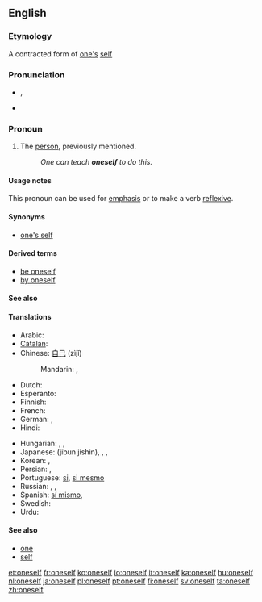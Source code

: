 ==English==

===Etymology===
A contracted form of [[one]][['s]] [[self]]

===Pronunciation===
* {{IPA|/wʌnˈsɛlf/}}, {{SAMPA|/wVn"sElf/}}
* {{audio|en-us-oneself.ogg|Audio (US)}}

===Pronoun===
{{en-pron|reflexive form of the indefinite pronoun|one|sometimes two words:|one's self}}

# The [[person]], previously mentioned.
#: ''One can teach '''oneself''' to do this.''

====Usage notes====
This pronoun can be used for [[emphasis]] or to make a verb [[reflexive]].

====Synonyms====
* [[one's self]]

====Derived terms====
* [[be oneself]]
* [[by oneself]]

====See also====
{{English personal pronouns}}

====Translations====
{{trans-top|The person, previously mentioned}}
* Arabic: {{t|ar|نفس|tr=nafs|sc=Arab}}
* [[Catalan]]: {{t-|ca|es}}
* Chinese: [[自己]] (zìjǐ)
*: Mandarin: {{t|zh|自己|tr=zìjǐ|sc=Hani}}, {{t|zh|自身|tr=zìshēn|sc=Hani}}
* Dutch: {{t+|nl|zichzelf}}
* Esperanto: {{t-|eo|mem|xs=Esperanto}}
* Finnish: {{t-|fi|itsensä}}
* French: {{t+|fr|soi-même}}
* German: {{t+|de|selbst}}, {{t+|de|sich}}
* Hindi: {{t|hi|ख़ुद|tr=xud|sc=Deva}}
{{trans-mid}}
* Hungarian: {{t+|hu|maga}}, {{t-|hu|önmaga}}, {{t|hu|sajátmaga}}
* Japanese: {{Jpan|[[自分自身]]}} (jibun jishin), {{t|ja|自分|tr=じぶん, jibun|sc=Jpan}}, {{t|ja|自分自身|tr=じぶんじしん, jibun jishin|sc=Jpan}}, {{t|ja|自身|tr=じしん, jishin|sc=Jpan}}
* Korean: {{ko-inline|자신|jasin}}, {{t|ko|자신|tr=jasin|sc=Kore}}
* Persian: {{t|fa|خود|tr=xud, xod|sc=fa-Arab}}, {{t|fa|نفس|tr=nafs|sc=fa-Arab}}
* Portuguese: [[si#Portuguese|si]], [[si mesmo]]
* Russian: {{t+|ru|себя|tr=sebjá}}, {{qualifier|nominative}} {{t|ru|сам|tr=sam|sc=Cyrl}}, {{qualifier|dative, prepositional}} {{t|ru|себе|tr=sebé|sc=Cyrl}}
* Spanish: [[sí mismo]], {{t|es|uno mismo}}
* Swedish: {{t-|sv|sig själv}}
* Urdu: {{t|ur|خود|tr=xud|sc=ur-Arab}}
{{trans-bottom}}

====See also====
* [[one#Pronoun|one]]
* [[self]]

[[et:oneself]]
[[fr:oneself]]
[[ko:oneself]]
[[io:oneself]]
[[it:oneself]]
[[ka:oneself]]
[[hu:oneself]]
[[nl:oneself]]
[[ja:oneself]]
[[pl:oneself]]
[[pt:oneself]]
[[fi:oneself]]
[[sv:oneself]]
[[ta:oneself]]
[[zh:oneself]]